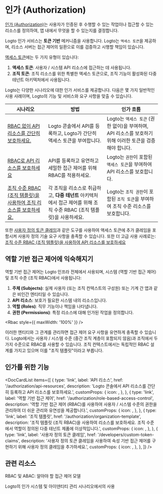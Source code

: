 
# 인가 (Authorization)

[인가 (Authorization)](https://auth.wiki/authorization)는 사용자가 인증된 후 수행할 수 있는 작업이나 접근할 수 있는 리소스를 정의하여, 앱 내에서 무엇을 할 수 있는지를 결정합니다.

Logto 인가 서비스는 **토큰 기반** 메커니즘을 사용합니다. Logto는 `액세스 토큰`을 제공하며, 리소스 서버는 접근 제어의 일환으로 이를 검증하고 시행할 책임이 있습니다.

[액세스 토큰](https://auth.wiki/access-token)에는 두 가지 유형이 있습니다:

1. **액세스 토큰**: 사용자 / 시스템 API 리소스에 접근하는 데 사용됩니다.
2. **조직 토큰**: 조직 리소스를 위한 특별한 액세스 토큰으로, 조직 기능이 활성화된 다중 테넌트 아키텍처에서 사용됩니다.

Logto는 다양한 시나리오에 대한 인가 서비스를 제공합니다. 다음은 몇 가지 일반적인 사용 사례이며, Logto의 기능 및 서비스와 요구 사항을 맞출 수 있습니다.

| 시나리오                                                                                                                                 | 방법                                                                                                                  | 인가 흐름                                                                                               |
| ---------------------------------------------------------------------------------------------------------------------------------------- | --------------------------------------------------------------------------------------------------------------------- | ------------------------------------------------------------------------------------------------------- |
| [RBAC 없이 API 리소스를 간단히 보호하세요.](/authorization/api-resources/protect-your-api)                                               | Logto 콘솔에서 API를 등록하고, Logto가 간단히 액세스 토큰을 부여합니다.                                               | Logto는 `액세스 토큰` (권한 없이)을 부여하며, API 리소스를 보호하기 위해 이러한 토큰을 검증해야 합니다. |
| [RBAC로 API 리소스를 보호하세요](/authorization/role-based-access-control/protect-api-resources-with-rbac)                               | API를 등록하고 유연하고 세밀한 접근 제어를 위해 RBAC를 적용하세요.                                                    | Logto는 `권한`이 포함된 `액세스 토큰`을 부여하여 API 리소스를 보호합니다.                               |
| [조직 수준 RBAC (조직 템플릿)을 사용하여 조직 리소스를 보호하세요.](/authorization/organization-template/protect-organization-resources) | 각 조직을 리소스로 취급하고, **다중 테넌트** 아키텍처에서 접근 제어를 위해 조직 수준 RBAC (조직 템플릿)을 사용하세요. | Logto는 `조직 권한`이 포함된 `조직 토큰`을 부여하여 조직 수준 리소스를 보호합니다.                      |

또한 [사용자 정의 토큰 클레임](/developers/custom-token-claims)과 같은 도구를 사용하여 액세스 토큰에 추가 클레임을 포함시켜 사용자 정의 기술 요구 사항을 충족할 수 있습니다. 또한 더 고급 사용 사례로는: [조직 수준 RBAC (조직 템플릿)을 사용하여 API 리소스를 보호하세요](/authorization/organization-template/protect-api-reources)

## 역할 기반 접근 제어에 익숙해지기

역할 기반 접근 제어는 Logto 인프라 전체에서 사용되며, 시스템 (역할 기반 접근 제어) 및 조직 수준 (조직 RBAC)에서 사용됩니다:

1. **주체 (Subjects)**: 실제 사용자 (또는 조직 컨텍스트의 구성원) 또는 기계 간 앱과 같은 비인간 엔티티일 수 있습니다.
2. **API 리소스**: 보호가 필요한 시스템 내의 리소스입니다.
3. **역할 (Roles)**: 직무 기능이나 책임을 나타냅니다.
4. **권한 (Permissions)**: 특정 리소스에 대해 인가된 작업을 정의합니다.

<Rbac style={{ maxWidth: '100%' }} />

이러한 엔티티와 그 관계를 관리하면 접근 제어 요구 사항을 유연하게 충족할 수 있습니다. Logto에서는 사용자 / 시스템 수준 (중간 조직 계층이 포함되지 않음)과 조직에서 두 가지 수준으로 RBAC를 사용할 수 있습니다. 조직 컨텍스트에서는 독립적인 RBAC 설계를 가지고 있으며 이를 "조직 템플릿"이라고 부릅니다.

## 인가를 위한 기능

<DocCardList
  items={[
    {
      type: 'link',
      label: 'API 리소스',
      href: '/authorization/api-resources',
      description: 'Logto 콘솔에서 API 리소스를 간단히 등록하고 API 리소스를 보호하세요.',
      customProps: {
        icon: <Api />,
      },
    },
    {
      type: 'link',
      label: '역할 기반 접근 제어',
      href: '/authorization/role-based-access-control',
      description:
        '역할 기반 접근 제어 (RBAC)를 사용하여 사용자 / 시스템 수준의 권한을 관리하여 더 쉬운 관리와 유연성을 제공합니다.',
      customProps: {
        icon: <Role />,
      },
    },
    {
      type: 'link',
      label: '조직 템플릿',
      href: '/authorization/organization-template',
      description:
        '조직 템플릿 (조직 RBAC)을 사용하여 리소스를 보호하세요. 조직 수준에서 역할이 정의된 다중 테넌트 제품에 이상적입니다.',
      customProps: {
        icon: <OrgTemplate />,
      },
    },
    {
      type: 'link',
      label: '사용자 정의 토큰 클레임',
      href: '/developers/custom-token-claims',
      description:
        '사용자 정의 토큰 클레임을 사용하여 속성 기반 접근 제어를 구현하기 위해 사용자 정의 클레임을 추가하세요.',
      customProps: {
        icon: <Jwt />,
      },
    },
  ]}
/>

## 관련 리소스

<Url href="https://blog.logto.io/rbac-and-abac">RBAC 및 ABAC: 알아야 할 접근 제어 모델</Url>

<Url href="https://blog.logto.io/logto-authorization-system-and-its-use">
  Logto의 인가 시스템 및 아이덴티티 관리 시나리오에서의 사용
</Url>
